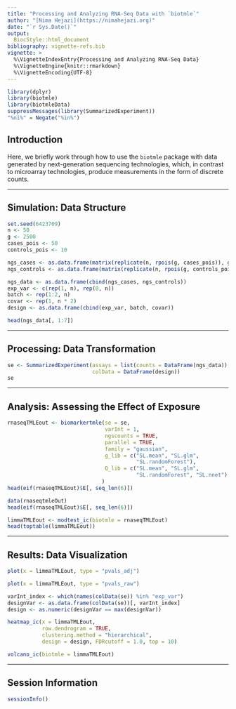 ```yaml
---
title: "Processing and Analyzing RNA-Seq Data with `biotmle`"
author: "[Nima Hejazi](https://nimahejazi.org)"
date: "`r Sys.Date()`"
output:
  BiocStyle::html_document
bibliography: vignette-refs.bib
vignette: >
  %\VignetteIndexEntry{Processing and Analyzing RNA-Seq Data}
  %\VignetteEngine{knitr::rmarkdown}
  %\VignetteEncoding{UTF-8}
---
```


```r
library(dplyr)
library(biotmle)
library(biotmleData)
suppressMessages(library(SummarizedExperiment))
"%ni%" = Negate("%in%")
```

## Introduction

Here, we briefly work through how to use the `biotmle` package with data
generated by next-generation sequencing technologies, which, in contrast to
microarray technologies, produce measurements in the form of discrete counts.

---

## Simulation: Data Structure

```r
set.seed(6423709)
n <- 50
g <- 2500
cases_pois <- 50
controls_pois <- 10

ngs_cases <- as.data.frame(matrix(replicate(n, rpois(g, cases_pois)), g))
ngs_controls <- as.data.frame(matrix(replicate(n, rpois(g, controls_pois)), g))

ngs_data <- as.data.frame(cbind(ngs_cases, ngs_controls))
exp_var <- c(rep(1, n), rep(0, n))
batch <- rep(1:2, n)
covar <- rep(1, n * 2)
design <- as.data.frame(cbind(exp_var, batch, covar))

head(ngs_data[, 1:7])
```

---

## Processing: Data Transformation

```r
se <- SummarizedExperiment(assays = list(counts = DataFrame(ngs_data)),
                           colData = DataFrame(design))
se
```

---

## Analysis: Assessing the Effect of Exposure

```r
rnaseqTMLEout <- biomarkertmle(se = se,
                               varInt = 1,
                               ngscounts = TRUE,
                               parallel = TRUE,
                               family = "gaussian",
                               g_lib = c("SL.mean", "SL.glm",
                                         "SL.randomForest"),
                               Q_lib = c("SL.mean", "SL.glm",
                                         "SL.randomForest", "SL.nnet")
                              )
head(eif(rnaseqTMLEout)$E[, seq_len(6)])
```

```r
data(rnaseqtmleOut)
head(eif(rnaseqTMLEout)$E[, seq_len(6)])
```

```r
limmaTMLEout <- modtest_ic(biotmle = rnaseqTMLEout)
head(toptable(limmaTMLEout))
```

---

## Results: Data Visualization

```r
plot(x = limmaTMLEout, type = "pvals_adj")
```

```r
plot(x = limmaTMLEout, type = "pvals_raw")
```

```r
varInt_index <- which(names(colData(se)) %in% "exp_var")
designVar <- as.data.frame(colData(se))[, varInt_index]
design <- as.numeric(designVar == max(designVar))

heatmap_ic(x = limmaTMLEout,
           row.dendrogram = TRUE,
           clustering.method = "hierarchical",
           design = design, FDRcutoff = 1.0, top = 10)
```

```r
volcano_ic(biotmle = limmaTMLEout)
```

---

## Session Information

```r
sessionInfo()
```
